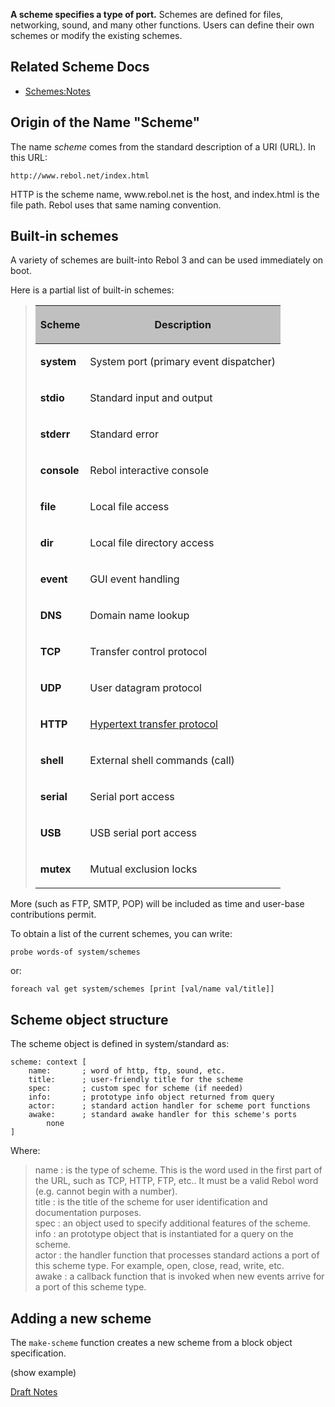 '''A scheme specifies a type of port.''' Schemes are defined for files, networking, sound, and many other functions. Users can define their own schemes or modify the existing schemes.

==Related Scheme Docs==

*[[Schemes:Notes]]

==Origin of the Name "Scheme"==

The name ''scheme'' comes from the standard description of a URI (URL). In this URL:

<pre>
http://www.rebol.net/index.html
</pre>

HTTP is the scheme name, www.rebol.net is the host, and index.html is the file path. Rebol uses that same naming convention.

== Built-in schemes ==

A variety of schemes are built-into Rebol 3 and can be used immediately on boot.

Here is a partial list of built-in schemes:

<blockquote>
{| border=1 cellspacing=0 cellpadding=4
!style="background-color:silver"|Scheme
!style="background-color:silver"|Description
|-
| '''system''' || System port (primary event dispatcher)
|-
| '''stdio''' || Standard input and output
|-
| '''stderr''' || Standard error
|-
| '''console''' || Rebol interactive console
|-
| '''file''' || Local file access
|-
| '''dir''' || Local file directory access
|-
| '''event''' || GUI event handling
|-
| '''DNS''' || Domain name lookup
|-
| '''TCP''' || Transfer control protocol
|-
| '''UDP''' || User datagram protocol
|-
| '''HTTP''' || [[Scheme: HTTP|Hypertext transfer protocol]]
|-
| '''shell''' || External shell commands (call)
|-
| '''serial''' || Serial port access
|-
| '''USB''' || USB serial port access
|-
| '''mutex''' || Mutual exclusion locks
|}
</blockquote>

More (such as FTP, SMTP, POP) will be included as time and user-base contributions permit.

To obtain a list of the current schemes, you can write:

<pre>
probe words-of system/schemes
</pre>

or:

<pre>
foreach val get system/schemes [print [val/name val/title]]
</pre>

== Scheme object structure ==

The scheme object is defined in system/standard as:

<pre>
scheme: context [
    name:       ; word of http, ftp, sound, etc.
    title:      ; user-friendly title for the scheme
    spec:       ; custom spec for scheme (if needed)
    info:       ; prototype info object returned from query
    actor:      ; standard action handler for scheme port functions
    awake:      ; standard awake handler for this scheme's ports
        none
]
</pre>

Where:

<blockquote>
; name : is the type of scheme. This is the word used in the first part of the URL, such as TCP, HTTP, FTP, etc.. It must be a valid Rebol word (e.g. cannot begin with a number).
; title : is the title of the scheme for user identification and documentation purposes.
; spec : an object used to specify additional features of the scheme.
; info : an prototype object that is instantiated for a query on the scheme.
; actor : the handler function that processes standard actions a port of this scheme type. For example, open, close, read, write, etc.
; awake : a callback function that is invoked when new events arrive for a port of this scheme type.
</blockquote>

== Adding a new scheme ==

The <tt>make-scheme</tt> function creates a new scheme from a block object specification.

(show example)

[[Notes|Draft Notes]]